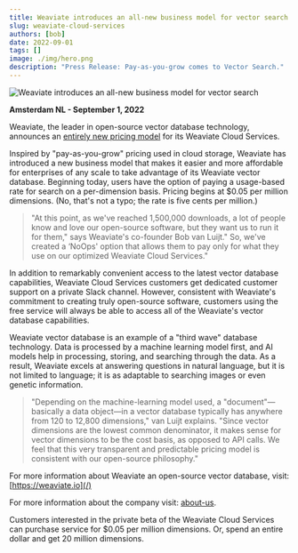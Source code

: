 ```yaml
---
title: Weaviate introduces an all-new business model for vector search
slug: weaviate-cloud-services
authors: [bob] 
date: 2022-09-01
tags: []
image: ./img/hero.png
description: "Press Release: Pay-as-you-grow comes to Vector Search."
---
```

![Weaviate introduces an all-new business model for vector search](./img/hero.png)

<!-- truncate -->

**Amsterdam NL - September 1, 2022**
 
Weaviate, the leader in open-source vector database technology, announces an [entirely new pricing model](/pricing) for its Weaviate Cloud Services.

Inspired by "pay-as-you-grow" pricing used in cloud storage, Weaviate has introduced a new business model that makes it easier and more affordable for enterprises of any scale to take advantage of its Weaviate vector database. Beginning today, users have the option of paying a usage-based rate for search on a per-dimension basis. Pricing begins at $0.05 per million dimensions. (No, that's not a typo; the rate is five cents per million.)

> "At this point, as we've reached 1,500,000 downloads, a lot of people know and love our open-source software, but they want us to run it for them," says Weaviate's co-founder Bob van Luijt." So, we've created a ‘NoOps' option that allows them to pay only for what they use on our optimized Weaviate Cloud Services."
 
In addition to remarkably convenient access to the latest vector database capabilities, Weaviate Cloud Services customers get dedicated customer support on a private Slack channel. However, consistent with Weaviate's commitment to creating truly open-source software, customers using the free service will always be able to access all of the Weaviate's vector database capabilities.
 
Weaviate vector database is an example of a "third wave" database technology. Data is processed by a machine learning model first, and AI models help in processing, storing, and searching through the data. As a result, Weaviate excels at answering questions in natural language, but it is not limited to language; it is as adaptable to searching images or even genetic information.  
 
> "Depending on the machine-learning model used, a "document"—basically a data object—in a vector database typically has anywhere from 120 to 12,800 dimensions," van Luijt explains. "Since vector dimensions are the lowest common denominator, it makes sense for vector dimensions to be the cost basis, as opposed to API calls. We feel that this very transparent and predictable pricing model is consistent with our open-source philosophy."

For more information about Weaviate an open-source vector database, visit: [https://weaviate.io](/)

For more information about the company visit: [about-us](/company/about-us).
 
Customers interested in the private beta of the Weaviate Cloud Services can purchase service for $0.05 per million dimensions. Or, spend an entire dollar and get 20 million dimensions.